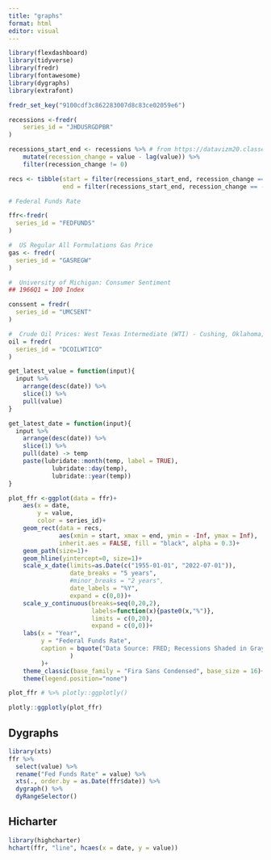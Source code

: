 ```yaml
---
title: "graphs"
format: html
editor: visual
---
```


```r
library(flexdashboard)
library(tidyverse)
library(fredr)
library(fontawesome)
library(dygraphs)
library(extrafont)

fredr_set_key("9100cdf3c862283007d8c83ce02059e6")

recessions <-fredr(
    series_id = "JHDUSRGDPBR"
)

recessions_start_end <- recessions %>% # from https://datavizm20.classes.andrewheiss.com/example/11-example/
    mutate(recession_change = value - lag(value)) %>% 
    filter(recession_change != 0)

recs <- tibble(start = filter(recessions_start_end, recession_change == 1)$date,
               end = filter(recessions_start_end, recession_change == -1)$date)
```

```r

# Federal Funds Rate

ffr<-fredr(
  series_id = "FEDFUNDS"
)

#  US Regular All Formulations Gas Price
gas <- fredr(
  series_id = "GASREGW"
)

#  University of Michigan: Consumer Sentiment
## 1966Q1 = 100 Index

conssent = fredr(
  series_id = "UMCSENT"
)

#  Crude Oil Prices: West Texas Intermediate (WTI) - Cushing, Oklahoma; Dollars per Barrel
oil = fredr(
  series_id = "DCOILWTICO"
)
```

```r
get_latest_value = function(input){
  input %>%
    arrange(desc(date)) %>%
    slice(1) %>%
    pull(value)
}

get_latest_date = function(input){
  input %>%
    arrange(desc(date)) %>%
    slice(1) %>%
    pull(date) -> temp
    paste(lubridate::month(temp, label = TRUE),
            lubridate::day(temp),
            lubridate::year(temp))
}
```

```r
plot_ffr <-ggplot(data = ffr)+
    aes(x = date,
        y = value,
        color = series_id)+
    geom_rect(data = recs, 
              aes(xmin = start, xmax = end, ymin = -Inf, ymax = Inf),
              inherit.aes = FALSE, fill = "black", alpha = 0.3)+
    geom_path(size=1)+
    geom_hline(yintercept=0, size=1)+
    scale_x_date(limits=as.Date(c("1955-01-01", "2022-07-01")),
                 date_breaks = "5 years",
                 #minor_breaks = "2 years",
                 date_labels = "%Y",
                 expand = c(0,0))+
    scale_y_continuous(breaks=seq(0,20,2),
                       labels=function(x){paste0(x,"%")},
                       limits = c(0,20),
                       expand = c(0,0))+
    labs(x = "Year",
         y = "Federal Funds Rate",
         caption = bquote("Data Source: FRED; Recessions Shaded in Gray; Latest Release: " ~ .(get_latest_date(ffr))
                 )
         )+
    theme_classic(base_family = "Fira Sans Condensed", base_size = 16)+
    theme(legend.position="none")

plot_ffr # %>% plotly::ggplotly()

```

```r
plotly::ggplotly(plot_ffr)
```

## Dygraphs

```r
library(xts)
ffr %>% 
  select(value) %>%
  rename("Fed Funds Rate" = value) %>% 
  xts(., order.by = as.Date(ffr$date)) %>% 
  dygraph() %>%
  dyRangeSelector()
```

## Hicharter

```r
library(highcharter)
hchart(ffr, "line", hcaes(x = date, y = value))
```